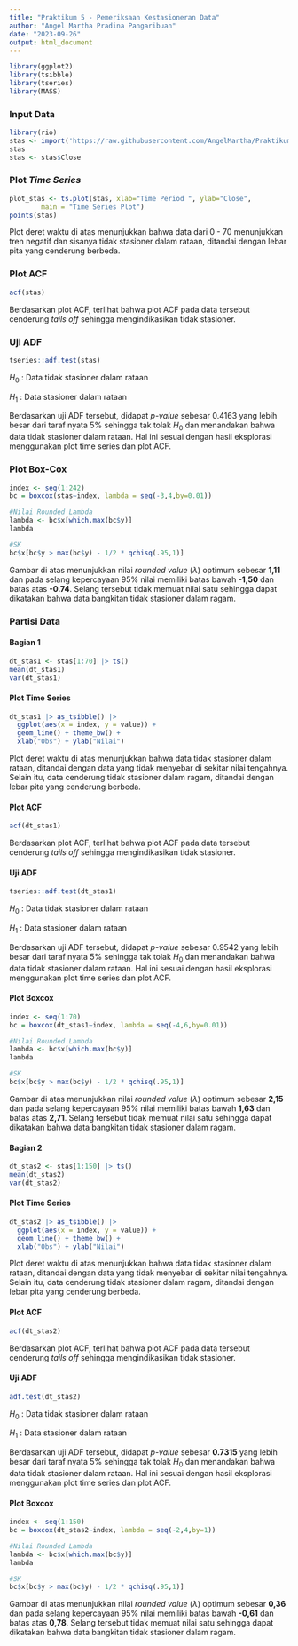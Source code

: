 ```yaml
---
title: "Praktikum 5 - Pemeriksaan Kestasioneran Data"
author: "Angel Martha Pradina Pangaribuan"
date: "2023-09-26"
output: html_document
---
```



```r
library(ggplot2)
library(tsibble)
library(tseries)
library(MASS)
```

### Input Data
```r
library(rio)
stas <- import('https://raw.githubusercontent.com/AngelMartha/PraktikumMPDW/main/P1/GOTO.JK.csv')
stas
stas <- stas$Close

```


### Plot *Time Series*

```r
plot_stas <- ts.plot(stas, xlab="Time Period ", ylab="Close", 
        main = "Time Series Plot")
points(stas)
```

Plot deret waktu di atas menunjukkan bahwa data dari 0 - 70 menunjukkan tren negatif dan sisanya tidak stasioner dalam rataan, ditandai dengan lebar pita yang cenderung berbeda.

### Plot ACF

```r
acf(stas)
```

Berdasarkan plot ACF, terlihat bahwa plot ACF pada data tersebut cenderung *tails off* sehingga mengindikasikan tidak stasioner. 

### Uji ADF

```r
tseries::adf.test(stas)
```

$H_0$ : Data tidak stasioner dalam rataan

$H_1$ : Data stasioner dalam rataan

Berdasarkan uji ADF tersebut, didapat *p-value* sebesar 0.4163 yang lebih besar dari taraf nyata 5% sehingga tak tolak $H_0$ dan menandakan bahwa data tidak stasioner dalam rataan. Hal ini sesuai dengan hasil eksplorasi menggunakan plot time series dan plot ACF.

### Plot Box-Cox

```r
index <- seq(1:242)
bc = boxcox(stas~index, lambda = seq(-3,4,by=0.01))
```


```r
#Nilai Rounded Lambda
lambda <- bc$x[which.max(bc$y)]
lambda
```


```r
#SK
bc$x[bc$y > max(bc$y) - 1/2 * qchisq(.95,1)]
```

Gambar di atas menunjukkan nilai *rounded value* ($\lambda$) optimum sebesar **1,11** dan pada selang kepercayaan 95% nilai memiliki batas bawah **-1,50** dan batas atas **-0.74**. Selang tersebut tidak memuat nilai satu sehingga dapat dikatakan bahwa data bangkitan tidak stasioner dalam ragam.

### Partisi Data

#### Bagian 1

```r
dt_stas1 <- stas[1:70] |> ts()
mean(dt_stas1)
var(dt_stas1)
```

#### Plot Time Series

```r
dt_stas1 |> as_tsibble() |> 
  ggplot(aes(x = index, y = value)) +
  geom_line() + theme_bw() +
  xlab("Obs") + ylab("Nilai")
```

Plot deret waktu di atas menunjukkan bahwa data tidak stasioner dalam rataan, ditandai dengan data yang tidak menyebar di sekitar nilai tengahnya. Selain itu, data cenderung tidak stasioner dalam ragam, ditandai dengan lebar pita yang cenderung berbeda.

#### Plot ACF

```r
acf(dt_stas1)
```

Berdasarkan plot ACF, terlihat bahwa plot ACF pada data tersebut cenderung *tails off* sehingga mengindikasikan tidak stasioner.

#### Uji ADF

```r
tseries::adf.test(dt_stas1)
```

$H_0$ : Data tidak stasioner dalam rataan

$H_1$ : Data stasioner dalam rataan

Berdasarkan uji ADF tersebut, didapat *p-value* sebesar 0.9542 yang lebih besar dari taraf nyata 5% sehingga tak tolak $H_0$ dan menandakan bahwa data tidak stasioner dalam rataan. Hal ini sesuai dengan hasil eksplorasi menggunakan plot time series dan plot ACF.

#### Plot Boxcox

```r
index <- seq(1:70)
bc = boxcox(dt_stas1~index, lambda = seq(-4,6,by=0.01))
```


```r
#Nilai Rounded Lambda
lambda <- bc$x[which.max(bc$y)]
lambda
```


```r
#SK
bc$x[bc$y > max(bc$y) - 1/2 * qchisq(.95,1)]
```

Gambar di atas menunjukkan nilai *rounded value* ($\lambda$) optimum sebesar **2,15** dan pada selang kepercayaan 95% nilai memiliki batas bawah **1,63** dan batas atas **2,71**. Selang tersebut tidak memuat nilai satu sehingga dapat dikatakan bahwa data bangkitan tidak stasioner dalam ragam.

#### Bagian 2

```r
dt_stas2 <- stas[1:150] |> ts()
mean(dt_stas2)
var(dt_stas2)
```

#### Plot Time Series

```r
dt_stas2 |> as_tsibble() |> 
  ggplot(aes(x = index, y = value)) +
  geom_line() + theme_bw() +
  xlab("Obs") + ylab("Nilai")
```

Plot deret waktu di atas menunjukkan bahwa data tidak stasioner dalam rataan, ditandai dengan data yang tidak menyebar di sekitar nilai tengahnya. Selain itu, data cenderung tidak stasioner dalam ragam, ditandai dengan lebar pita yang cenderung berbeda.

#### Plot ACF

```r
acf(dt_stas2)
```

Berdasarkan plot ACF, terlihat bahwa plot ACF pada data tersebut cenderung *tails off* sehingga mengindikasikan tidak stasioner.

#### Uji ADF

```r
adf.test(dt_stas2)
```

$H_0$ : Data tidak stasioner dalam rataan

$H_1$ : Data stasioner dalam rataan

Berdasarkan uji ADF tersebut, didapat *p-value* sebesar **0.7315** yang lebih besar dari taraf nyata 5% sehingga tak tolak $H_0$ dan menandakan bahwa data tidak stasioner dalam rataan. Hal ini sesuai dengan hasil eksplorasi menggunakan plot time series dan plot ACF.

#### Plot Boxcox

```r
index <- seq(1:150)
bc = boxcox(dt_stas2~index, lambda = seq(-2,4,by=1))
```

```r
#Nilai Rounded Lambda
lambda <- bc$x[which.max(bc$y)]
lambda
```

```r
#SK
bc$x[bc$y > max(bc$y) - 1/2 * qchisq(.95,1)]
```

Gambar di atas menunjukkan nilai *rounded value* ($\lambda$) optimum sebesar **0,36** dan pada selang kepercayaan 95% nilai memiliki batas bawah **-0,61** dan batas atas **0,78**. Selang tersebut tidak memuat nilai satu sehingga dapat dikatakan bahwa data bangkitan tidak stasioner dalam ragam.
